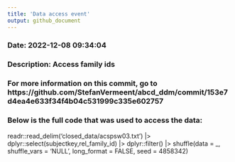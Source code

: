 ```yaml
---
title: 'Data access event'
output: github_document
---
```



### Date: 2022-12-08 09:34:04

### Description: Access family ids


### For more information on this commit, go to https://github.com/StefanVermeent/abcd_ddm/commit/153e7d4ea4e633f34f4b04c531999c335e602757



### Below is the full code that was used to access the data:


readr::read_delim('closed_data/acspsw03.txt') |>
dplyr::select(subjectkey,rel_family_id) |>
dplyr::filter() |>
shuffle(data = _, shuffle_vars = 'NULL', long_format = FALSE, seed = 4858342)
